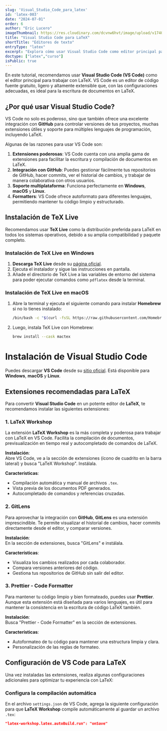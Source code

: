 ```yaml
---
slug: 'Visual_Studio_Code_para_latex'
id: 'latex-003'
date: "2024-07-01"
order: 6
author: "Eric Lucero"
imageThumbnail: https://res.cloudinary.com/dcvnw6hvt/image/upload/v1740425837/elCronopio/IMG_0038_hsy3i9.jpg
title: "Visual Studio Code para LaTeX"
shortTitle: "Editores de texto"
entryType: "latex"
excerpt: "Explora cómo usar Visual Studio Code como editor principal para LaTeX, destacando su integración con GitHub, extensiones y la preferencia por TeX Live."
doctype: ["latex","curso"]
isPublic: true
---
```


En este tutorial, recomendamos usar **Visual Studio Code (VS Code)** como el editor principal para trabajar con LaTeX. VS Code es un editor de código fuente gratuito, ligero y altamente extensible que, con las configuraciones adecuadas, es ideal para la escritura de documentos en LaTeX.

## ¿Por qué usar Visual Studio Code?

VS Code no solo es poderoso, sino que también ofrece una excelente integración con **GitHub** para controlar versiones de tus proyectos, muchas extensiones útiles y soporte para múltiples lenguajes de programación, incluyendo LaTeX. 

Algunas de las razones para usar VS Code son:

1. **Extensiones poderosas**: VS Code cuenta con una amplia gama de extensiones para facilitar la escritura y compilación de documentos en LaTeX.
2. **Integración con GitHub**: Puedes gestionar fácilmente tus repositorios de GitHub, hacer commits, ver el historial de cambios, y trabajar de manera colaborativa con otros usuarios.
3. **Soporte multiplataforma**: Funciona perfectamente en **Windows**, **macOS** y **Linux**.
4. **Formatters**: VS Code ofrece autoformato para diferentes lenguajes, permitiendo mantener tu código limpio y estructurado.

## Instalación de TeX Live

Recomendamos usar **TeX Live** como la distribución preferida para LaTeX en todos los sistemas operativos, debido a su amplia compatibilidad y paquete completo.

### Instalación de TeX Live en Windows

1. **Descarga TeX Live** desde su [página oficial](https://www.tug.org/texlive/).
2. Ejecuta el instalador y sigue las instrucciones en pantalla.
3. Añade el directorio de TeX Live a las variables de entorno del sistema para poder ejecutar comandos como `pdflatex` desde la terminal.

### Instalación de TeX Live en macOS

1. Abre la terminal y ejecuta el siguiente comando para instalar **Homebrew** si no lo tienes instalado:

   ```bash
   /bin/bash -c "$(curl -fsSL https://raw.githubusercontent.com/Homebrew/install/HEAD/install.sh)"
2. Luego, instala TeX Live con Homebrew:
    ```bash
    brew install --cask mactex
# Instalación de Visual Studio Code

Puedes descargar **VS Code** desde su [sitio oficial](https://code.visualstudio.com/). Está disponible para **Windows**, **macOS** y **Linux**.

## Extensiones recomendadas para LaTeX

Para convertir **Visual Studio Code** en un potente editor de **LaTeX**, te recomendamos instalar las siguientes extensiones:

### 1. LaTeX Workshop

La extensión **LaTeX Workshop** es la más completa y poderosa para trabajar con LaTeX en VS Code. Facilita la compilación de documentos, previsualización en tiempo real y autocompletado de comandos de LaTeX.

**Instalación**:  
Abre VS Code, ve a la sección de extensiones (ícono de cuadrito en la barra lateral) y busca "LaTeX Workshop". Instálala.

**Características**:
- Compilación automática y manual de archivos `.tex`.
- Vista previa de los documentos PDF generados.
- Autocompletado de comandos y referencias cruzadas.

### 2. GitLens

Para aprovechar la integración con **GitHub**, **GitLens** es una extensión imprescindible. Te permite visualizar el historial de cambios, hacer commits directamente desde el editor, y comparar versiones.

**Instalación**:  
En la sección de extensiones, busca "GitLens" e instálala.

**Características**:
- Visualiza los cambios realizados por cada colaborador.
- Compara versiones anteriores del código.
- Gestiona tus repositorios de GitHub sin salir del editor.

### 3. Prettier - Code Formatter

Para mantener tu código limpio y bien formateado, puedes usar **Prettier**. Aunque esta extensión está diseñada para varios lenguajes, es útil para mantener la consistencia en la escritura de código LaTeX también.

**Instalación**:  
Busca "Prettier - Code Formatter" en la sección de extensiones.

**Características**:
- Autoformateo de tu código para mantener una estructura limpia y clara.
- Personalización de las reglas de formateo.

## Configuración de VS Code para LaTeX

Una vez instaladas las extensiones, realiza algunas configuraciones adicionales para optimizar tu experiencia con LaTeX:

### Configura la compilación automática

En el archivo `settings.json` de VS Code, agrega la siguiente configuración para que **LaTeX Workshop** compile automáticamente al guardar un archivo `.tex`:

```json
"latex-workshop.latex.autoBuild.run": "onSave"
